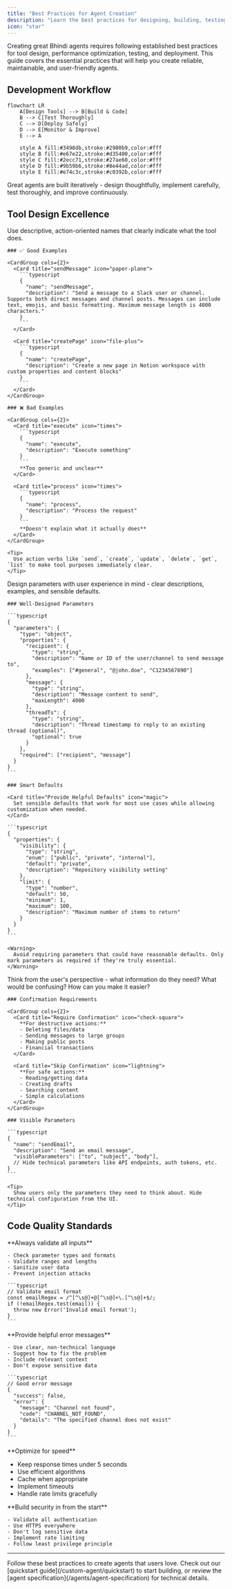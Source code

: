 ```yaml
---
title: "Best Practices for Agent Creation"
description: "Learn the best practices for designing, building, testing, and deploying high-quality Bhindi agents."
icon: "star"
---
```


<Card title="Building Excellent Bhindi Agents" icon="star">
  Creating great Bhindi agents requires following established best practices for
  tool design, performance optimization, testing, and deployment. This guide
  covers the essential practices that will help you create reliable,
  maintainable, and user-friendly agents.
</Card>

## Development Workflow

```mermaid
flowchart LR
    A[Design Tools] --> B[Build & Code]
    B --> C[Test Thoroughly]
    C --> D[Deploy Safely]
    D --> E[Monitor & Improve]
    E --> A

    style A fill:#3498db,stroke:#2980b9,color:#fff
    style B fill:#e67e22,stroke:#d35400,color:#fff
    style C fill:#2ecc71,stroke:#27ae60,color:#fff
    style D fill:#9b59b6,stroke:#8e44ad,color:#fff
    style E fill:#e74c3c,stroke:#c0392b,color:#fff
```

<Note>
  Great agents are built iteratively - design thoughtfully, implement carefully,
  test thoroughly, and improve continuously.
</Note>

## Tool Design Excellence

<Tabs>
  <Tab title="Naming & Descriptions">
    <Card title="Clear Naming Conventions" icon="tag">
      Use descriptive, action-oriented names that clearly indicate what the tool does.
    </Card>

    ### ✅ Good Examples

    <CardGroup cols={2}>
      <Card title="sendMessage" icon="paper-plane">
        ```typescript
        {
          "name": "sendMessage",
          "description": "Send a message to a Slack user or channel. Supports both direct messages and channel posts. Messages can include text, emojis, and basic formatting. Maximum message length is 4000 characters."
        }
        ```
      </Card>

      <Card title="createPage" icon="file-plus">
        ```typescript
        {
          "name": "createPage",
          "description": "Create a new page in Notion workspace with custom properties and content blocks"
        }
        ```
      </Card>
    </CardGroup>

    ### ❌ Bad Examples

    <CardGroup cols={2}>
      <Card title="execute" icon="times">
        ```typescript
        {
          "name": "execute",
          "description": "Execute something"
        }
        ```
        **Too generic and unclear**
      </Card>

      <Card title="process" icon="times">
        ```typescript
        {
          "name": "process",
          "description": "Process the request"
        }
        ```
        **Doesn't explain what it actually does**
      </Card>
    </CardGroup>

    <Tip>
      Use action verbs like `send`, `create`, `update`, `delete`, `get`, `list` to make tool purposes immediately clear.
    </Tip>

  </Tab>

  <Tab title="Parameters">
    <Card title="Smart Parameter Design" icon="sliders">
      Design parameters with user experience in mind - clear descriptions, examples, and sensible defaults.
    </Card>

    ### Well-Designed Parameters

    ```typescript
    {
      "parameters": {
        "type": "object",
        "properties": {
          "recipient": {
            "type": "string",
            "description": "Name or ID of the user/channel to send message to",
            "examples": ["#general", "@john.doe", "C1234567890"]
          },
          "message": {
            "type": "string",
            "description": "Message content to send",
            "maxLength": 4000
          },
          "threadTs": {
            "type": "string",
            "description": "Thread timestamp to reply to an existing thread (optional)",
            "optional": true
          }
        },
        "required": ["recipient", "message"]
      }
    }
    ```

    ### Smart Defaults

    <Card title="Provide Helpful Defaults" icon="magic">
      Set sensible defaults that work for most use cases while allowing customization when needed.
    </Card>

    ```typescript
    {
      "properties": {
        "visibility": {
          "type": "string",
          "enum": ["public", "private", "internal"],
          "default": "private",
          "description": "Repository visibility setting"
        },
        "limit": {
          "type": "number",
          "default": 50,
          "minimum": 1,
          "maximum": 100,
          "description": "Maximum number of items to return"
        }
      }
    }
    ```

    <Warning>
      Avoid requiring parameters that could have reasonable defaults. Only mark parameters as required if they're truly essential.
    </Warning>

  </Tab>

  <Tab title="User Experience">
    <Card title="Optimize for User Experience" icon="user">
      Think from the user's perspective - what information do they need? What would be confusing? How can you make it easier?
    </Card>

    ### Confirmation Requirements

    <CardGroup cols={2}>
      <Card title="Require Confirmation" icon="check-square">
        **For destructive actions:**
        - Deleting files/data
        - Sending messages to large groups
        - Making public posts
        - Financial transactions
      </Card>

      <Card title="Skip Confirmation" icon="lightning">
        **For safe actions:**
        - Reading/getting data
        - Creating drafts
        - Searching content
        - Simple calculations
      </Card>
    </CardGroup>

    ### Visible Parameters

    ```typescript
    {
      "name": "sendEmail",
      "description": "Send an email message",
      "visibleParameters": ["to", "subject", "body"],
      // Hide technical parameters like API endpoints, auth tokens, etc.
    }
    ```

    <Tip>
      Show users only the parameters they need to think about. Hide technical configuration from the UI.
    </Tip>

  </Tab>
</Tabs>

## Code Quality Standards

<CardGroup cols={2}>
  <Card title="Input Validation" icon="shield">
    **Always validate all inputs**
    
    - Check parameter types and formats
    - Validate ranges and lengths
    - Sanitize user data
    - Prevent injection attacks
    
    ```typescript
    // Validate email format
    const emailRegex = /^[^\s@]+@[^\s@]+\.[^\s@]+$/;
    if (!emailRegex.test(email)) {
      throw new Error('Invalid email format');
    }
    ```
  </Card>

  <Card title="Error Handling" icon="bug">
    **Provide helpful error messages**
    
    - Use clear, non-technical language
    - Suggest how to fix the problem
    - Include relevant context
    - Don't expose sensitive data
    
    ```typescript
    // Good error message
    {
      "success": false,
      "error": {
        "message": "Channel not found", 
        "code": "CHANNEL_NOT_FOUND",
        "details": "The specified channel does not exist"
      }
    }
    ```
  </Card>

<Card title="Performance" icon="gauge-high">
  **Optimize for speed** 
  
  - Keep response times under 5 seconds 
  - Use efficient algorithms 
  - Cache when appropriate 
  - Implement timeouts 
  - Handle rate limits
  gracefully
</Card>

  <Card title="Security" icon="lock">
    **Build security in from the start**
    
    - Validate all authentication
    - Use HTTPS everywhere
    - Don't log sensitive data
    - Implement rate limiting
    - Follow least privilege principle
  </Card>
</CardGroup>

---

<Card title="Ready to Build Your Agent?" icon="rocket">
  Follow these best practices to create agents that users love. Check out our
  [quickstart guide](/custom-agent/quickstart) to start building, or review the
  [agent specification](/agents/agent-specification) for technical details.
</Card>
